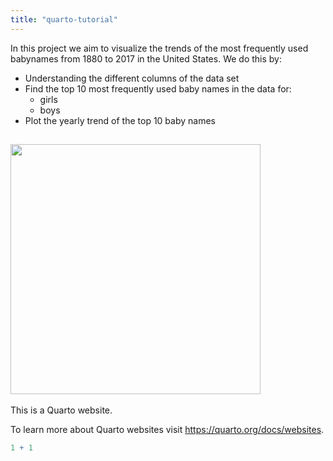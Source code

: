 ```yaml
---
title: "quarto-tutorial"
---
```


In this project we aim to visualize the trends of the most frequently used babynames from 1880 to 2017 in the United States. We do this by:

-   Understanding the different columns of the data set
-   Find the top 10 most frequently used baby names in the data for:
    -   girls
    -   boys
-   Plot the yearly trend of the top 10 baby names

## ![](https://cdn.pixabay.com/photo/2016/10/02/06/27/baby-1709013_1280.jpg){fig-align="right" width="400"}

This is a Quarto website.

To learn more about Quarto websites visit <https://quarto.org/docs/websites>.

```r
1 + 1
```
